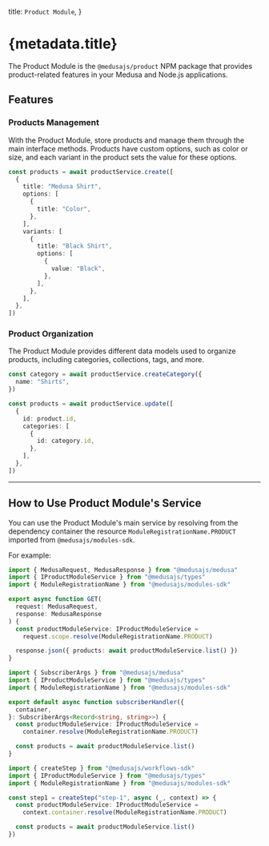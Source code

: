 
  title: `Product Module`,
}

# {metadata.title}

The Product Module is the `@medusajs/product` NPM package that provides product-related features in your Medusa and Node.js applications.

## Features

### Products Management

With the Product Module, store products and manage them through the main interface methods. Products have custom options, such as color or size, and each variant in the product sets the value for these options.

```ts
const products = await productService.create([
  {
    title: "Medusa Shirt",
    options: [
      {
        title: "Color",
      },
    ],
    variants: [
      {
        title: "Black Shirt",
        options: [
          {
            value: "Black",
          },
        ],
      },
    ],
  },
])
```

### Product Organization

The Product Module provides different data models used to organize products, including categories, collections, tags, and more.

```ts
const category = await productService.createCategory({
  name: "Shirts",
})

const products = await productService.update([
  {
    id: product.id,
    categories: [
      {
        id: category.id,
      },
    ],
  },
])
```

---

## How to Use Product Module's Service

You can use the Product Module's main service by resolving from the dependency container the resource `ModuleRegistrationName.PRODUCT` imported from `@medusajs/modules-sdk`.

For example:

<CodeTabs group="resource-type">
  <CodeTab label="API Route" value="api-route">

  ```ts title="src/api/store/custom/route.ts"
  import { MedusaRequest, MedusaResponse } from "@medusajs/medusa"
  import { IProductModuleService } from "@medusajs/types"
  import { ModuleRegistrationName } from "@medusajs/modules-sdk"

  export async function GET(
    request: MedusaRequest,
    response: MedusaResponse
  ) {
    const productModuleService: IProductModuleService =
      request.scope.resolve(ModuleRegistrationName.PRODUCT)

    response.json({ products: await productModuleService.list() })
  }
  ```

  </CodeTab>
  <CodeTab label="Subscriber" value="subscribers">

  ```ts title="src/subscribers/custom-handler.ts"
  import { SubscriberArgs } from "@medusajs/medusa"
  import { IProductModuleService } from "@medusajs/types"
  import { ModuleRegistrationName } from "@medusajs/modules-sdk"

  export default async function subscriberHandler({
    container,
  }: SubscriberArgs<Record<string, string>>) {
    const productModuleService: IProductModuleService =
      container.resolve(ModuleRegistrationName.PRODUCT)

    const products = await productModuleService.list()
  }
  ```

  </CodeTab>
  <CodeTab label="Workflow Step" value="workflow-step">

  ```ts title="src/workflows/hello-world/step1.ts"
  import { createStep } from "@medusajs/workflows-sdk"
  import { IProductModuleService } from "@medusajs/types"
  import { ModuleRegistrationName } from "@medusajs/modules-sdk"

  const step1 = createStep("step-1", async (_, context) => {
    const productModuleService: IProductModuleService =
      context.container.resolve(ModuleRegistrationName.PRODUCT)

    const products = await productModuleService.list()
  })
  ```

  </CodeTab>
</CodeTabs>
